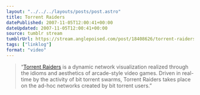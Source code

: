 ```yaml
---
layout: "../../../layouts/posts/post.astro"
title: Torrent Raiders
datePublished: 2007-11-05T12:00:41+00:00
dateUpdated: 2007-11-05T12:00:41+00:00
source: tumblr stream
tumblrUrl: https://stream.anglepoised.com/post/18408626/torrent-raiders-is-a-dynamic-network
tags: ["linklog"]
format: "video"
---
```



<YouTube id="https://www.youtube.com/watch?v=0Jml_xU-STo" />

> &ldquo;[Torrent Raiders][1] is a dynamic network visualization realized through the idioms and aesthetics of arcade-style video games. Driven in real-time by the activity of bit torrent swarms, Torrent Raiders takes place on the ad-hoc networks created by bit torrent users.&rdquo;

[1]: https://rhizome.org/art/artbase/artwork/torrent-raiders/
